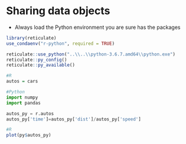 # Sharing data objects


* Always load the Python environment you are sure has the packages

```r
library(reticulate)
use_condaenv("r-python", required = TRUE)
```


```r
reticulate::use_python("..\\..\\python-3.6.7.amd64\\python.exe")
reticulate::py_config()
reticulate::py_available()
```


```r
#R
autos = cars
```


```python
#Python
import numpy
import pandas 

autos_py = r.autos
autos_py['time']=autos_py['dist']/autos_py['speed']
```

```r
#R
plot(py$autos_py)
```


